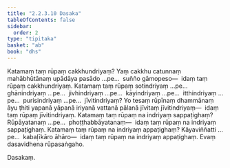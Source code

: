 ```yaml
---
title: "2.2.3.10 Dasaka"
tableOfContents: false
sidebar:
  order: 2
type: "tipitaka"
basket: "ab"
book: "dhs"
---
```



<DynamicBreadcrumb />

<Division number="978" book="dhs" bookNo="29" page="203">

<Paragraph number="1640" book="dhs">
Katamaṃ taṃ rūpaṃ cakkhundriyaṃ? Yaṃ cakkhu catunnaṃ mahābhūtānaṃ upādāya pasādo …pe…  suñño gāmopeso—  idaṃ taṃ rūpaṃ cakkhundriyaṃ.
</Paragraph>

</Division>
<Division number="979" book="dhs" bookNo="29" page="203">

<Paragraph number="1641" book="dhs">
Katamaṃ taṃ rūpaṃ sotindriyaṃ …pe…  ghānindriyaṃ …pe…  jivhindriyaṃ …pe…  kāyindriyaṃ …pe…  itthindriyaṃ …pe…  purisindriyaṃ …pe…  jīvitindriyaṃ? Yo tesaṃ rūpīnaṃ dhammānaṃ āyu ṭhiti yapanā yāpanā iriyanā vattanā pālanā jīvitaṃ jīvitindriyaṃ—  idaṃ taṃ rūpaṃ jīvitindriyaṃ.
</Paragraph>

</Division>
<Division number="980" book="dhs" bookNo="29" page="204">

<Paragraph number="1642" book="dhs">
Katamaṃ taṃ rūpaṃ na indriyaṃ sappaṭighaṃ? Rūpāyatanaṃ …pe…  phoṭṭhabbāyatanaṃ—  idaṃ taṃ rūpaṃ na indriyaṃ sappaṭighaṃ.
</Paragraph>

</Division>
<Division number="981" book="dhs" bookNo="29" page="204">

<Paragraph number="1643" book="dhs">
Katamaṃ taṃ rūpaṃ na indriyaṃ appaṭighaṃ? Kāyaviññatti …pe…  kabaḷīkāro āhāro—  idaṃ taṃ rūpaṃ na indriyaṃ appaṭighaṃ.

</Paragraph>
</Division>

<Paragraph number="1644" type="center" book="dhs">
Evaṃ dasavidhena rūpasaṅgaho.

  
Dasakaṃ.
</Paragraph>